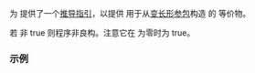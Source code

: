 {{title|{{tt|std::array}} 的推导指引}}
{{cpp/container/array/navbar}}
{{dcl begin}}
{{dcl header|array}}
{{dcl|since=c++17|
template&lt; class T, class... U &gt;
array( T, U... ) -&gt; array&lt;T, 1 + sizeof...(U)&gt;;
}}
{{dcl end}}

为 {{lc|std::array}} 提供了一个[[cpp/language/class_template_argument_deduction|推导指引]]，以提供 用于从[[cpp/language/pack|变长形参包]]构造 {{tt|std::array}} 的 {{lc|std::experimental::make_array}} 等价物。

若 {{c|(std::is_same_v&lt;T, U&gt; &amp;&amp; ...)}} 非 true 则程序非良构。注意它在 {{c|sizeof...(U)}} 为零时为 true。

===示例===
{{example
|code=
#include &lt;algorithm&gt;
#include &lt;array&gt;
#include &lt;cassert&gt;
#include &lt;type_traits&gt;

int main()
{
    const int x = 10;
    std::array a{1, 2, 3, 5, x}; // OK 创建 std::array&lt;int, 5&gt;
    assert(a.back() == x);

//  std::array b{1, 2u}; // 错误，所有实参必须拥有相同类型
    std::array c{std::to_array&lt;short&gt;({3, 2, 1})}; // C++20 设施
    assert(std::ranges::equal(c, std::array{3, 2, 1}));
    static_assert(std::is_same_v&lt;short, decltype(c)::value_type&gt;);
}
}}

{{langlinks|de|en|es|fr|it|ja|pt|ru}}